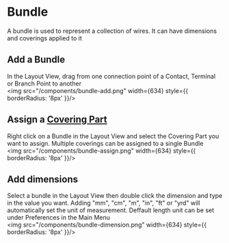 # Bundle
A bundle is used to represent a collection of wires. It can have dimensions and coverings applied to it

## Add a Bundle
In the Layout View, drag from one connection point of a Contact, Terminal or Branch Point to another
<br />
<img src="/components/bundle-add.png" width={634} style={{ borderRadius: '8px' }}/>

## Assign a [Covering Part](/parts/part-covering)
Right click on a Bundle in the Layout View and select the Covering Part you want to assign. Multiple coverings can be assigned to a single Bundle
<br />
<img src="/components/bundle-assign.png" width={634} style={{ borderRadius: '8px' }}/>

## Add dimensions
Select a bundle in the Layout View then double click the dimension and type in the value you want. Adding "mm", "cm", "m", "in", "ft" or "yrd" will automatically set the unit of measurement. Deffault length unit can be set under Preferences in the Main Menu
<br />
<img src="/components/bundle-dimension.png" width={634} style={{ borderRadius: '8px' }}/>